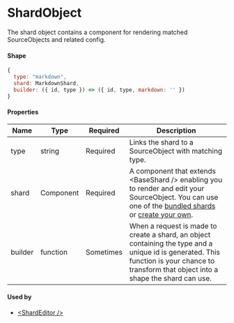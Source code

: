# ShardObject

The shard object contains a component for rendering matched SourceObjects and related config.

#### Shape
```jsx
{
  type: "markdown",
  shard: MarkdownShard,
  builder: ({ id, type }) => ({ id, type, markdown: '' })
}
```

#### Properties
| Name    | Type       | Required      | Description                                             |
|---------|------------|---------------|---------------------------------------------------------|
| type    | string     | Required              | Links the shard to a SourceObject with matching type.          |
| shard   | Component  | Required | A component that extends &#60;BaseShard /> enabling you to render and edit your SourceObject. You can use one of the [bundled shards](#/bundled-shards) or [create your own](#/create-a-shard). |
| builder | function   | Sometimes | When a request is made to create a shard, an object containing the type and a unique id is generated. This function is your chance to transform that object into a shape the shard can use.          |

#### Used by
- [&#60;ShardEditor />](#/shard-editor)